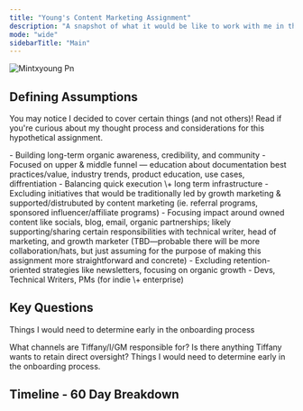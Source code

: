 ```yaml
---
title: "Young's Content Marketing Assignment"
description: "A snapshot of what it would be like to work with me in the first 60 days! "
mode: "wide"
sidebarTitle: "Main"
---
```


![Mintxyoung Pn](/mintxyoung.png)

## Defining Assumptions

You may notice I decided to cover certain things (and not others)\! Read if you're curious about my thought process and considerations for this hypothetical assignment. 

<AccordionGroup>
  <Accordion title="Goals" icon="bullseye" iconType="regular">
    - Building long-term organic awareness, credibility, and community
    - Focused on upper & middle funnel — education about documentation best practices/value, industry trends, product education, use cases, diffrentiation
    - Balancing quick execution \+ long term infrastructure
  </Accordion>
  <Accordion title="Scope" icon="arrow-down-big-small">
    - Excluding initiatives that would be traditionally led by growth marketing & supported/distrubuted by content marketing (ie. referral programs, sponsored influencer/affiliate programs)
      - Focusing impact around owned content like socials, blog, email, organic partnerships; likely supporting/sharing certain responsibilities with technical writer, head of marketing, and growth marketer (TBD—probable there will be more collaboration/hats, but just assuming for the purpose of making this assignment more straightforward and concrete)
    - Excluding retention-oriented strategies like newsletters, focusing on organic growth
  </Accordion>
  <Accordion title="Target audience" icon="people">
    - Devs, Technical Writers, PMs (for indie \+ enterprise)
  </Accordion>
</AccordionGroup>

## Key Questions

Things I would need to determine early in the onboarding process

<Columns cols={2}>
  <Card title="Divide & Conquer" icon="square-divide" cta="What channels are Tiffany/I/GM responsible for?">
    What channels are Tiffany/I/GM responsible for? Is there anything Tiffany wants to retain  direct oversight?
  </Card>
  <Card title="Branding & Voice" icon="comment-question" href="/keyquestions">
    Things I would need to determine early in the onboarding process.
  </Card>
  <Card title="Current Tools & Automations" icon="sparkles">
    
  </Card>
  <Card title="Outsourcing" icon="sparkles">
    
  </Card>
  <Card title="How far ahead is the content scheduled/backlog?" icon="sparkles">
    
  </Card>
  <Card title="New Card" icon="sparkles">
    
  </Card>
</Columns>

## Timeline - 60 Day Breakdown

<Card title="60 Day Breakdown">
  
</Card>